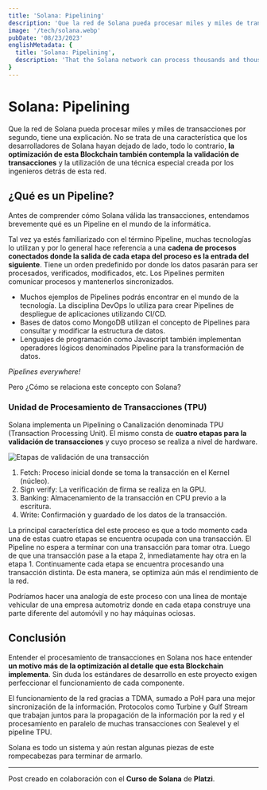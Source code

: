 ```yaml
---
title: 'Solana: Pipelining'
description: 'Que la red de Solana pueda procesar miles y miles de transacciones por segundo tiene una explicación. La optimización de esta Blockchain también contempla la validación de transacciones y la utilización de una técnica especial creada por los ingenieros detrás de esta red.'
image: '/tech/solana.webp'
pubDate: '08/23/2023'
englishMetadata: {
  title: 'Solana: Pipelining',
  description: 'That the Solana network can process thousands and thousands of transactions per second has an explanation. The optimization of this Blockchain also includes the validation of transactions and the use of a special technique created by the engineers behind this network.'
}
---
```


# Solana: Pipelining

Que la red de Solana pueda procesar miles y miles de transacciones por segundo, tiene una explicación. No se trata de una característica que los desarrolladores de Solana hayan dejado de lado, todo lo contrario, **la optimización de esta Blockchain también contempla la validación de transacciones** y la utilización de una técnica especial creada por los ingenieros detrás de esta red.

## ¿Qué es un Pipeline?

Antes de comprender cómo Solana válida las transacciones, entendamos brevemente qué es un Pipeline en el mundo de la informática.

Tal vez ya estés familiarizado con el término Pipeline, muchas tecnologías lo utilizan y por lo general hace referencia a una **cadena de procesos conectados donde la salida de cada etapa del proceso es la entrada del siguiente**. Tiene un orden predefinido por donde los datos pasarán para ser procesados, verificados, modificados, etc. Los Pipelines permiten comunicar procesos y mantenerlos sincronizados.

- Muchos ejemplos de Pipelines podrás encontrar en el mundo de la tecnología. La disciplina DevOps lo utiliza para crear Pipelines de despliegue de aplicaciones utilizando CI/CD.
- Bases de datos como MongoDB utilizan el concepto de Pipelines para consultar y modificar la estructura de datos.
- Lenguajes de programación como Javascript también implementan operadores lógicos denominados Pipeline para la transformación de datos.

*Pipelines everywhere!*

Pero ¿Cómo se relaciona este concepto con Solana?

### Unidad de Procesamiento de Transacciones (TPU)

Solana implementa un Pipelining o Canalización denominada TPU (Transaction Processing Unit). El mismo consta de **cuatro etapas para la validación de transacciones** y cuyo proceso se realiza a nivel de hardware.

![Etapas de validación de una transacción](images/solana-pipelining.png)

1. Fetch: Proceso inicial donde se toma la transacción en el Kernel (núcleo).
2. Sign verify: La verificación de firma se realiza en la GPU.
3. Banking: Almacenamiento de la transacción en CPU previo a la escritura.
4. Write: Confirmación y guardado de los datos de la transacción.

La principal característica del este proceso es que a todo momento cada una de estas cuatro etapas se encuentra ocupada con una transacción. El Pipeline no espera a terminar con una transacción para tomar otra. Luego de que una transacción pase a la etapa 2, inmediatamente hay otra en la etapa 1. Continuamente cada etapa se encuentra procesando una transacción distinta. De esta manera, se optimiza aún más el rendimiento de la red.

Podríamos hacer una analogía de este proceso con una línea de montaje vehicular de una empresa automotriz donde en cada etapa construye una parte diferente del automóvil y no hay máquinas ociosas.

## Conclusión

Entender el procesamiento de transacciones en Solana nos hace entender **un motivo más de la optimización al detalle que esta Blockchain implementa**. Sin duda los estándares de desarrollo en este proyecto exigen perfeccionar el funcionamiento de cada componente.

El funcionamiento de la red gracias a TDMA, sumado a PoH para una mejor sincronización de la información. Protocolos como Turbine y Gulf Stream que trabajan juntos para la propagación de la información por la red y el procesamiento en paralelo de muchas transacciones con Sealevel y el pipeline TPU.

Solana es todo un sistema y aún restan algunas piezas de este rompecabezas para terminar de armarlo.

---
Post creado en colaboración con el **Curso de Solana** de **Platzi**.
